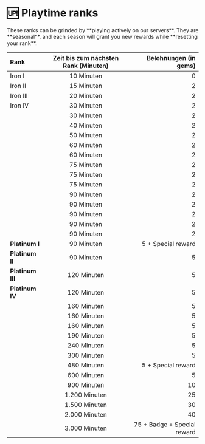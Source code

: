 
# 🆙 Playtime ranks

<Callout type="info" emoji="ℹ️">
    These ranks can be grinded by **playing actively on our servers**.  
    They are **seasonal**, and each season will grant you new rewards while **resetting your rank**.
</Callout>

| Rank        | Zeit bis zum nächsten Rank (Minuten) |   Belohnungen (in gems) |
| :------------ | :---------: | ----------: |
| Iron I | 10 Minuten | 0 |
| Iron II |    15 Minuten     |    2  |
| Iron III | 20 Minuten |   2 |
| Iron IV | 30 Minuten | 2 |
| <ColorText text="Bronze I" class="text-amber-800" /> | 30 Minuten | 2 |
| <ColorText text="Bronze II" class="text-amber-800" /> | 40 Minuten  | 2 |
| <ColorText text="Bronze III" class="text-amber-800" /> | 50 Minuten | 2 |
| <ColorText text="Bronze IV" class="text-amber-800" /> | 60 Minuten | 2 |
| <ColorText text="Silver I" class="text-slate-600" /> | 60 Minuten | 2 |
| <ColorText text="Silver II" class="text-slate-600" /> | 75 Minuten | 2 |
| <ColorText text="Silver III" class="text-slate-600" />  | 75 Minuten | 2 |
| <ColorText text="Silver IV" class="text-slate-600" />  | 75 Minuten | 2 |
| <ColorText text="Gold I" class="text-yellow-500" />  | 90 Minuten | 2 |
| <ColorText text="Gold II" class="text-yellow-500" /> | 90 Minuten | 2 |
| <ColorText text="Gold III" class="text-yellow-500" /> | 90 Minuten | 2 |
| <ColorText text="Gold IV" class="text-yellow-500" /> | 90 Minuten | 2 |
| <ColorText text="Gold V" class="text-yellow-500" /> | 90 Minuten | 2 |
| **Platinum I** | 90 Minuten | 5 + Special reward |
| **Platinum II** | 90 Minuten | 5 |
| **Platinum III** | 120 Minuten | 5 |
| **Platinum IV** | 120 Minuten | 5 |
| <ColorText text="Emerald I" class="text-emerald-500" /> | 160 Minuten | 5 |
| <ColorText text="Emerald I" class="text-emerald-500" /> | 160 Minuten | 5 |
| <ColorText text="Emerald I" class="text-emerald-500" /> | 160 Minuten | 5 |
| <ColorText text="Amethyst I" class="text-violet-600" /> | 190 Minuten | 5 |
| <ColorText text="Amethyst II" class="text-violet-600" /> | 240 Minuten | 5 |
| <ColorText text="Amethyst III" class="text-violet-600" /> | 300 Minuten | 5 |
| <ColorText text="Diamond I" class="text-blue-600" /> | 480 Minuten | 5 + Special reward |
| <ColorText text="Diamond II" class="text-blue-600" /> | 600 Minuten | 5 |
| <ColorText text="Diamond III" class="text-blue-600" /> | 900 Minuten | 10 |
| <ColorText text="Master" class="text-yellow-500" /> | 1.200 Minuten | 25 |
| <ColorText text="Grandmaster" class="text-amber-600" /> | 1.500 Minuten | 30 |
| <ColorText text="Challenger" class="text-red-700" /> | 2.000 Minuten | 40 |
| <ColorText text="Legend" class="text-rose-500" /> | 3.000 Minuten | 75 + Badge + Special reward |
